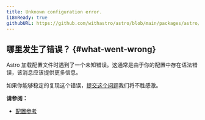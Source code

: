 ```yaml
---
title: Unknown configuration error.
i18nReady: true
githubURL: https://github.com/withastro/astro/blob/main/packages/astro/src/core/errors/errors-data.ts
---
```


## 哪里发生了错误？ \{#what-went-wrong\}

Astro 加载配置文件时遇到了一个未知错误。这通常是由于你的配置中存在语法错误，该消息应该提供更多信息。

如果你能够稳定的复现这个错误，[提交这个问题](https://astro.build/issues/)我们将不胜感激。

**请参阅：**

- [配置参考](/zh-cn/reference/configuration-reference/)
